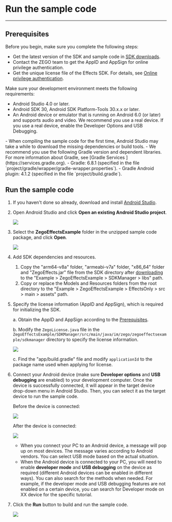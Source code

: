 # Run the sample code

---

## Prerequisites

Before you begin, make sure you complete the following steps:

- Get the latest version of the SDK and sample code in [SDK downloads](./downloads.mdx).
- Contact the ZEGO team to get the AppID and AppSign for online privilege authentication.
- Get the unique license file of the Effects SDK. For details, see [Online privilege authentication](./quick-starts/online-authentication.mdx).

Make sure your development environment meets the following requirements:

* Android Studio 4.0 or later.
* Android SDK 30, Android SDK Platform-Tools 30.x.x or later.
* An Android device or emulator that is running on Android 6.0 (or later) and supports audio and video. We recommend you use a real device. If you use a real device, enable the Developer Options and USB Debugging.


<Note titl>
- When compiling the sample code for the first time, Android Studio may take a while to download the missing dependencies or build tools.
- We recommend you use the following Gradle version and dependent libraries. For more information about Gradle, see [Gradle Services ](https://services.gradle.org). 
  - Gradle: 6.8.1 (specified in the file `project/gradle/wrapper/gradle-wrapper.properties`).
  - Gradle Android plugin: 4.1.2 (specified in the file `project/build.gradle`).
</Note>

## Run the sample code

1. If you haven't done so already, download and install [Android Studio](https://developer.android.com/studio). 

2. Open Android Studio and click **Open an existing Android Studio project**.  
   <Frame width="512" height="auto" caption=""><img src="https://storage.zego.im/sdk-doc/Pics/ZegoEffects/Android/android_studio_open_project.png" /></Frame>

3. Select the **ZegoEffectsExample** folder in the unzipped sample code package, and click **Open**.  
   <Frame width="512" height="auto" caption=""><img src="https://storage.zego.im/sdk-doc/Pics/ZegoEffects/Android/open_effects_android_example.png" /></Frame>

4. Add SDK dependencies and resources.
    1. Copy the "arm64-v8a" folder, "armeabi-v7a" folder, "x86_64" folder and "ZegoEffects.jar" file from the SDK directory after [downloading](./downloads.mdx) to the "Example > ZegoEffectsExample > SDKManager > libs" path.
    2. Copy or replace the Models and Resources folders from the root directory to the "Example > ZegoEffectsExample > EffectsOnly > src > main > assets" path.

5. Specify the license information (AppID and AppSign), which is required for initializing the SDK.

    a. Obtain the AppID and AppSign according to the [Prerequisites](#prerequisites).

    b. Modify the `ZegoLicense.java` file in the `ZegoEffectsExample/SDKManager/src/main/java/im/zego/zegoeffectsexample/sdkmanager` directory to specify the license information.  
   <Frame width="512" height="auto" caption=""><img src="https://storage.zego.im/sdk-doc/Pics/ZegoEffects/Android/specify_license_JAVA_EN.png" /></Frame>

    c. Find the "app/build.gradle" file and modify `applicationId` to the package name used when applying for license.


6. Connect your Android device (make sure **Developer options** and **USB debugging** are enabled) to your development computer. Once the device is successfully connected, it will appear in the target device drop-down menu in Android Studio. Then, you can select it as the target device to run the sample code.  

   Before the device is connected:

   <Frame width="512" height="auto" caption=""><img src="https://storage.zego.im/sdk-doc/Pics/ZegoEffects/Android/android_studio_no_device.png" /></Frame>

   After the device is connected:

    <Frame width="512" height="auto" caption=""><img src="https://storage.zego.im/sdk-doc/Pics/ZegoEffects/Android/android_studio_has_device.png" /></Frame>

    <div class = 'mk-hint'>

    - When you connect your PC to an Android device, a message will pop up on most devices. The message varies according to Android vendors. You can select USB mode based on the actual situation.
    - When the Android device is connected to your PC, you will need to enable **developer mode** and **USB debugging** on the device as required (different Android devices can be enabled in different ways). You can also search for the methods when needed. For example, if the developer mode and USB debugging features are not enabled on a certain device, you can search for Developer mode on XX device for the specific tutorial.
    </div>


7. Click the **Run** button to build and run the sample code.  
   <Frame width="512" height="auto" caption=""><img src="https://storage.zego.im/sdk-doc/Pics/ZegoEffects/Android/android_studio_build_and_run.png" /></Frame>
